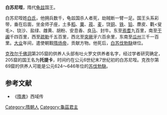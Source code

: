 '''白苏尼咥'''，隋代[[龟兹|龟兹]]国王。

白苏尼咥姓[[白氏|白氏]]，他拥兵数千，龟兹国杀人者死，劫贼断一臂一足。国王头系彩带，垂在后面，坐金师子座，土多[[稻|稻]]、[[粟|粟]]、[[菽|菽]]、[[麦|麦]]，饶[[铜|铜]]、[[铁|铁]]、[[铅|铅]]、麖皮、氍<叟毛>、铙沙、盐绿、雌黄、胡粉、安息香、良[[马|马]]、封牛。东至[[焉耆|焉耆]]九百里，南至[[于阗|于阗]]千四百里，西至[[疏勒|疏勒]]千五百里，西北至[[突厥|突厥]]牙六百余里，东南至[[瓜州|瓜州]]三千一百里。[[大业|大业]]年间，遣使朝觐[[隋炀帝|隋炀帝]]，贡献方物。他死后，[[白苏伐勃駃|白苏伐勃駃]]继位。

[[克孜尔千佛洞|克孜尔千佛洞]]第205窟的供养人头部有吐火罗文供养者名字，经过学者研究确定，205窟的国王名为'''托提卡'''，时间约在公元6世纪末7世纪初的白苏尼咥。克孜尔第69窟的供养人可能是公元624～646年位的[[白苏伐勃駃|苏伐勃駃]]。

==参考文献==
*《[[隋書|隋書]]》西域传

{{start box}}
{{s-before|[[尼瑞摩珠那胜|尼瑞摩珠那胜]]}}
{{s-title|[[龟兹|龟兹]]国王|}}
{{s-after|[[白苏伐勃駃|白苏伐勃駃]]}}
{{end box}}
[[Category:隋朝人|Category:隋朝人]]
[[Category:龜茲君主|Category:龜茲君主]]